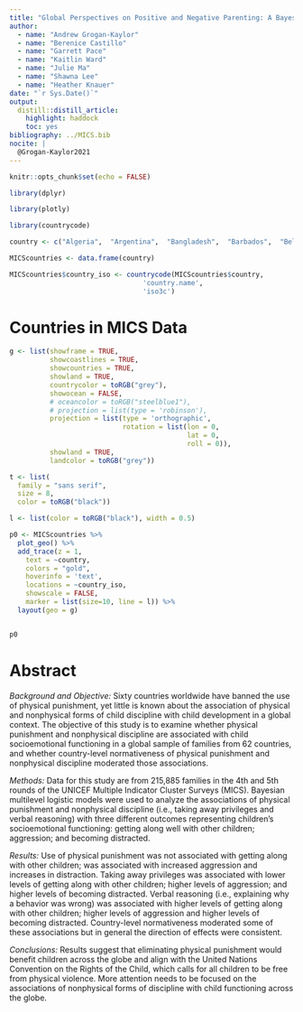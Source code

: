 ```yaml
---
title: "Global Perspectives on Positive and Negative Parenting: A Bayesian Multilevel Analysis"
author:
  - name: "Andrew Grogan-Kaylor" 
  - name: "Berenice Castillo"
  - name: "Garrett Pace"
  - name: "Kaitlin Ward"
  - name: "Julie Ma"
  - name: "Shawna Lee"      
  - name: "Heather Knauer"                
date: "`r Sys.Date()`"
output:
  distill::distill_article:
    highlight: haddock
    toc: yes
bibliography: ../MICS.bib
nocite: |
  @Grogan-Kaylor2021
---
```


```r

knitr::opts_chunk$set(echo = FALSE)

```

```r

library(dplyr)

library(plotly)

library(countrycode)

```

```r

country <- c("Algeria",  "Argentina",  "Bangladesh",  "Barbados",  "Belarus",  "Belize",  "Benin",  "Bosnia and Herzegovina",  "Cameroon",  "Central African Republic",  "Chad",  "Democratic Republic of the Congo",  "Republic of the Congo",  "Costa Rica",  "Cote d'Ivoire",  "Dominican Republic",  "El Salvador",  "Eswatini",  "Ghana",  "Guinea",  "Guinea Bissau",  "Guyana",  "Iraq",  "Jamaica",  "Kazakhstan",  "Kenya",  "Kosovo",  "Kyrgyzstan",  "Laos", "Macedonia",  "Madagascar",  "Malawi",  "Mali",  "Mauritania",  "Mexico",  "Moldova",  "Mongolia",  "Montenegro",  "Nepal",  "Nigeria",  "Pakistan",  "Panama",  "Paraguay",  "Sao Tome and Principe",  "Senegal",  "Serbia",  "Sierra Leone",  "Somalia",  "St. Lucia",  "State of Palestine",  "Suriname",  "Thailand",  "The Gambia",  "Togo",  "Trinidad and Tobago",  "Tunisia",  "Turkmenistan",  "Ukraine",  "Uruguay",  "Vietnam",  "Zimbabwe")

MICScountries <- data.frame(country)

MICScountries$country_iso <- countrycode(MICScountries$country, 
                                 'country.name', 
                                 'iso3c')

```

# Countries in MICS Data

```r

g <- list(showframe = TRUE, 
          showcoastlines = TRUE, 
          showcountries = TRUE,
          showland = TRUE,
          countrycolor = toRGB("grey"),
          showocean = FALSE,
          # oceancolor = toRGB("steelblue1"),
          # projection = list(type = 'robinson'),
          projection = list(type = 'orthographic',
                            rotation = list(lon = 0,
                                            lat = 0,
                                            roll = 0)),
          showland = TRUE,
          landcolor = toRGB("grey"))

t <- list(
  family = "sans serif",
  size = 8,
  color = toRGB("black"))

l <- list(color = toRGB("black"), width = 0.5)

p0 <- MICScountries %>% 
  plot_geo() %>% 
  add_trace(z = 1,
    text = ~country, 
    colors = "gold",
    hoverinfo = 'text',
    locations = ~country_iso, 
    showscale = FALSE,
    marker = list(size=10, line = l)) %>%
  layout(geo = g)


p0


```

# Abstract

*Background and Objective:* Sixty countries worldwide have banned the use of physical punishment, yet little is known about the association of physical and nonphysical forms of child discipline with child development in a global context. The objective of this study is to examine whether physical punishment and nonphysical discipline are associated with child socioemotional functioning in a global sample of families from 62 countries, and whether country-level normativeness of physical punishment and nonphysical discipline moderated those associations. 

*Methods:* Data for this study are from 215,885 families in the 4th and 5th rounds of the UNICEF Multiple Indicator Cluster Surveys (MICS). Bayesian multilevel logistic models were used to analyze the associations of physical punishment and nonphysical discipline (i.e., taking away privileges and verbal reasoning) with three different outcomes representing children’s socioemotional functioning: getting along well with other children; aggression; and becoming distracted.

*Results:* Use of physical punishment was not associated with getting along with other children; was associated with increased aggression and increases in distraction. Taking away privileges was associated with lower levels of getting along with other children; higher levels of aggression; and higher levels of becoming distracted. Verbal reasoning (i.e., explaining why a behavior was wrong) was associated with higher levels of getting along with other children; higher levels of aggression and higher levels of becoming distracted. Country-level normativeness moderated some of these associations but in general the direction of effects were consistent.

*Conclusions:* Results suggest that eliminating physical punishment would benefit children across the globe and align with the United Nations Convention on the Rights of the Child, which calls for all children to be free from physical violence. More attention needs to be focused on the associations of nonphysical forms of discipline with child functioning across the globe. 



